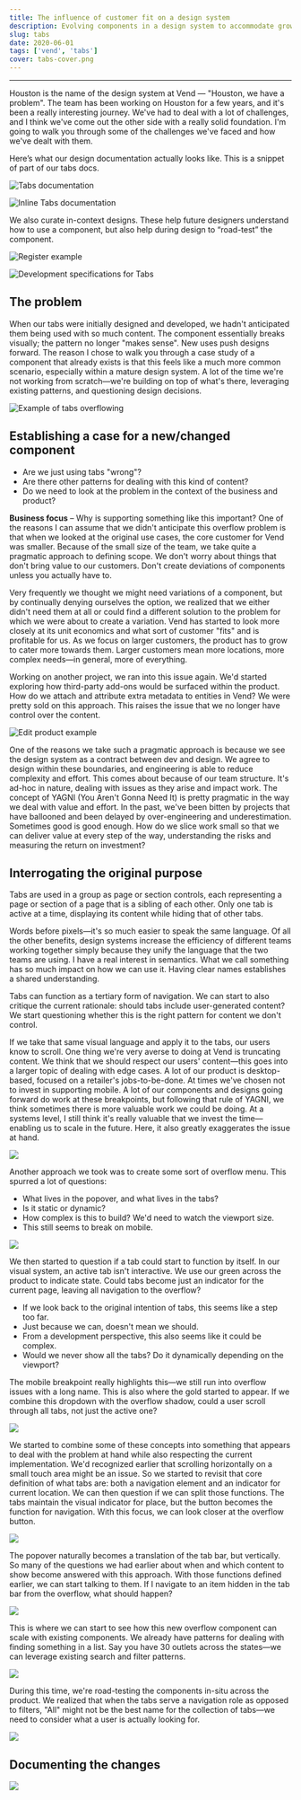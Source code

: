 ```yaml
---
title: The influence of customer fit on a design system
description: Evolving components in a design system to accommodate growing customer needs and complex content.
slug: tabs
date: 2020-06-01
tags: ['vend', 'tabs']
cover: tabs-cover.png
---
```


<TabsExample />

---

Houston is the name of the design system at Vend — "Houston, we have a problem". The team has been working on Houston for a few years, and it's been a really interesting journey. We've had to deal with a lot of challenges, and I think we've come out the other side with a really solid foundation. I'm going to walk you through some of the challenges we've faced and how we've dealt with them.

Here’s what our design documentation actually looks like. This is a snippet of part of our tabs docs.

![Tabs documentation](tabs-docs.png)

![Inline Tabs documentation](tabs-inline-docs.png)

We also curate in-context designs. These help future designers understand how to use a component, but also help during design to “road-test” the component.

![Register example](register-example.png)

![Development specifications for Tabs](specs.png)

## The problem

When our tabs were initially designed and developed, we hadn't anticipated them being used with so much content. The component essentially breaks visually; the pattern no longer "makes sense". New uses push designs forward. The reason I chose to walk you through a case study of a component that already exists is that this feels like a much more common scenario, especially within a mature design system. A lot of the time we're not working from scratch—we're building on top of what's there, leveraging existing patterns, and questioning design decisions.

![Example of tabs overflowing](register-overflow-example.png)

## Establishing a case for a new/changed component

- Are we just using tabs "wrong"?
- Are there other patterns for dealing with this kind of content?
- Do we need to look at the problem in the context of the business and product?

**Business focus** – Why is supporting something like this important? One of the reasons I can assume that we didn't anticipate this overflow problem is that when we looked at the original use cases, the core customer for Vend was smaller. Because of the small size of the team, we take quite a pragmatic approach to defining scope. We don't worry about things that don't bring value to our customers. Don't create deviations of components unless you actually have to. 

Very frequently we thought we might need variations of a component, but by continually denying ourselves the option, we realized that we either didn't need them at all or could find a different solution to the problem for which we were about to create a variation. Vend has started to look more closely at its unit economics and what sort of customer "fits" and is profitable for us. As we focus on larger customers, the product has to grow to cater more towards them. Larger customers mean more locations, more complex needs—in general, more of everything.

Working on another project, we ran into this issue again. We'd started exploring how third-party add-ons would be surfaced within the product. How do we attach and attribute extra metadata to entities in Vend? We were pretty sold on this approach. This raises the issue that we no longer have control over the content.

![Edit product example](edit-product.png)

One of the reasons we take such a pragmatic approach is because we see the design system as a contract between dev and design. We agree to design within these boundaries, and engineering is able to reduce complexity and effort. This comes about because of our team structure. It's ad-hoc in nature, dealing with issues as they arise and impact work. The concept of YAGNI (You Aren't Gonna Need It) is pretty pragmatic in the way we deal with value and effort. In the past, we've been bitten by projects that have ballooned and been delayed by over-engineering and underestimation. Sometimes good is good enough. How do we slice work small so that we can deliver value at every step of the way, understanding the risks and measuring the return on investment?

## Interrogating the original purpose

Tabs are used in a group as page or section controls, each representing a page or section of a page that is a sibling of each other. Only one tab is active at a time, displaying its content while hiding that of other tabs.

Words before pixels—it's so much easier to speak the same language. Of all the other benefits, design systems increase the efficiency of different teams working together simply because they unify the language that the two teams are using. I have a real interest in semantics. What we call something has so much impact on how we can use it. Having clear names establishes a shared understanding.

Tabs can function as a tertiary form of navigation. We can start to also critique the current rationale: should tabs include user-generated content? We start questioning whether this is the right pattern for content we don't control.

If we take that same visual language and apply it to the tabs, our users know to scroll. One thing we're very averse to doing at Vend is truncating content. We think that we should respect our users' content—this goes into a larger topic of dealing with edge cases. A lot of our product is desktop-based, focused on a retailer's jobs-to-be-done. At times we've chosen not to invest in supporting mobile. A lot of our components and designs going forward do work at these breakpoints, but following that rule of YAGNI, we think sometimes there is more valuable work we could be doing. At a systems level, I still think it's really valuable that we invest the time—enabling us to scale in the future. Here, it also greatly exaggerates the issue at hand.

![](exploration-overflow-scroll.png)

Another approach we took was to create some sort of overflow menu. This spurred a lot of questions:
- What lives in the popover, and what lives in the tabs?
- Is it static or dynamic?
- How complex is this to build? We'd need to watch the viewport size.
- This still seems to break on mobile.

![](exploration-overflow-start.png)

We then started to question if a tab could start to function by itself. In our visual system, an active tab isn't interactive. We use our green across the product to indicate state. Could tabs become just an indicator for the current page, leaving all navigation to the overflow?

- If we look back to the original intention of tabs, this seems like a step too far.
- Just because we can, doesn't mean we should.
- From a development perspective, this also seems like it could be complex.
- Would we never show all the tabs? Do it dynamically depending on the viewport?

The mobile breakpoint really highlights this—we still run into overflow issues with a long name. This is also where the gold started to appear. If we combine this dropdown with the overflow shadow, could a user scroll through all tabs, not just the active one?

![](exploration-overflow-single-active.png)

We started to combine some of these concepts into something that appears to deal with the problem at hand while also respecting the current implementation. We'd recognized earlier that scrolling horizontally on a small touch area might be an issue. So we started to revisit that core definition of what tabs are: both a navigation element and an indicator for current location. We can then question if we can split those functions. The tabs maintain the visual indicator for place, but the button becomes the function for navigation. With this focus, we can look closer at the overflow button.

![](exploration-overflow-combo.png)

The popover naturally becomes a translation of the tab bar, but vertically. So many of the questions we had earlier about when and which content to show become answered with this approach. With those functions defined earlier, we can start talking to them. If I navigate to an item hidden in the tab bar from the overflow, what should happen?

![](exploration-example.png)

This is where we can start to see how this new overflow component can scale with existing components. We already have patterns for dealing with finding something in a list. Say you have 30 outlets across the states—we can leverage existing search and filter patterns.

![](exploration-crit.png)

During this time, we're road-testing the components in-situ across the product. We realized that when the tabs serve a navigation role as opposed to filters, "All" might not be the best name for the collection of tabs—we need to consider what a user is actually looking for.

![](roadtest.png)

## Documenting the changes

![](documentation.png)


